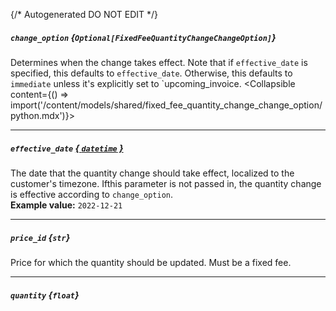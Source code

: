{/* Autogenerated DO NOT EDIT  */}

##### `change_option` *{`Optional[FixedFeeQuantityChangeChangeOption]`}*
Determines when the change takes effect. Note that if `effective_date` is specified, this defaults to `effective_date`. Otherwise, this defaults to `immediate` unless it's explicitly set to `upcoming_invoice.
<Collapsible content={() => import('/content/models/shared/fixed_fee_quantity_change_change_option/python.mdx')}>
</Collapsible>

---
##### `effective_date` [*{ `datetime` }*](https://docs.python.org/3/library/datetime.html#datetime-objects)
The date that the quantity change should take effect, localized to the customer's timezone. Ifthis parameter is not passed in, the quantity change is effective according to `change_option`.
<br/>
**Example value:** `2022-12-21`

---
##### `price_id` *{`str`}*
Price for which the quantity should be updated. Must be a fixed fee.

---
##### `quantity` *{`float`}*

